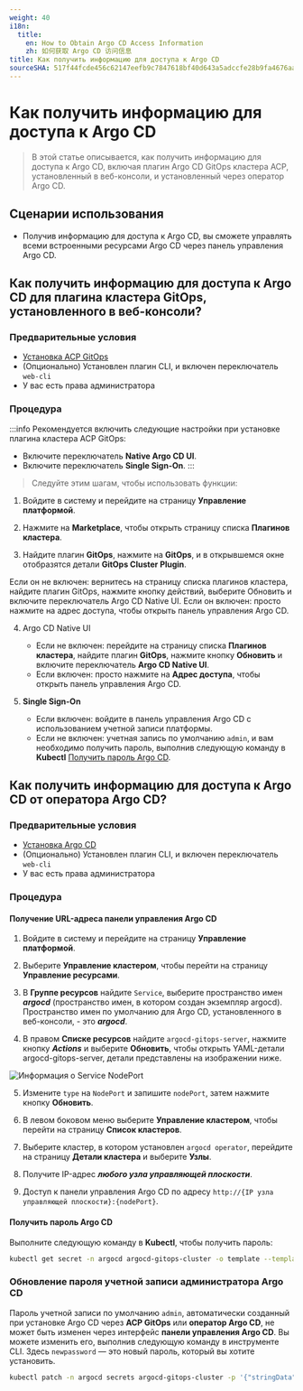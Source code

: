 ```yaml
---
weight: 40
i18n:
  title:
    en: How to Obtain Argo CD Access Information
    zh: 如何获取 Argo CD 访问信息
title: Как получить информацию для доступа к Argo CD
sourceSHA: 517f44fcde456c62147eefb9c7847618bf40d643a5adccfe28b9fa4676aad959
---
```


# Как получить информацию для доступа к Argo CD

> В этой статье описывается, как получить информацию для доступа к Argo CD, включая плагин Argo CD GitOps кластера ACP, установленный в веб-консоли, и установленный через оператор Argo CD.

## Сценарии использования

- Получив информацию для доступа к Argo CD, вы сможете управлять всеми встроенными ресурсами Argo CD через панель управления Argo CD.

## Как получить информацию для доступа к Argo CD для плагина кластера GitOps, установленного в веб-консоли?

### Предварительные условия

- [Установка ACP GitOps](../install_gitops/install_gitops_plugin.mdx)
- (Опционально) Установлен плагин CLI, и включен переключатель `web-cli`
- У вас есть права администратора

### Процедура

:::info
Рекомендуется включить следующие настройки при установке плагина кластера ACP GitOps:

- Включите переключатель **Native Argo CD UI**.
- Включите переключатель **Single Sign-On**.
  :::

> Следуйте этим шагам, чтобы использовать функции:

1. Войдите в систему и перейдите на страницу **Управление платформой**.

2. Нажмите на **Marketplace**, чтобы открыть страницу списка **Плагинов кластера**.

3. Найдите плагин **GitOps**, нажмите на **GitOps**, и в открывшемся окне отобразятся детали **GitOps Cluster Plugin**.

Если он не включен: вернитесь на страницу списка плагинов кластера, найдите плагин GitOps, нажмите кнопку действий, выберите Обновить и включите переключатель Argo CD Native UI. Если он включен: просто нажмите на адрес доступа, чтобы открыть панель управления Argo CD.

4. Argo CD Native UI
   - Если не включен: перейдите на страницу списка **Плагинов кластера**, найдите плагин **GitOps**, нажмите кнопку **Обновить** и включите переключатель **Argo CD Native UI**.
   - Если включен: просто нажмите на **Адрес доступа**, чтобы открыть панель управления Argo CD.

5. **Single Sign-On**
   - Если включен: войдите в панель управления Argo CD с использованием учетной записи платформы.
   - Если не включен: учетная запись по умолчанию `admin`, и вам необходимо получить пароль, выполнив следующую команду в **Kubectl** [Получить пароль Argo CD](#argocd-password-cli).

## Как получить информацию для доступа к Argo CD от оператора Argo CD?

### Предварительные условия

- [Установка Argo CD](../install_gitops/install_argocd_operator.mdx)
- (Опционально) Установлен плагин CLI, и включен переключатель `web-cli`
- У вас есть права администратора

### Процедура

#### Получение URL-адреса панели управления Argo CD

1. Войдите в систему и перейдите на страницу **Управление платформой**.

2. Выберите **Управление кластером**, чтобы перейти на страницу **Управление ресурсами**.

3. В **Группе ресурсов** найдите `Service`, выберите пространство имен ***argocd*** (пространство имен, в котором создан экземпляр argocd). Пространство имен по умолчанию для Argo CD, установленного в веб-консоли, - это ***argocd***.

4. В правом **Списке ресурсов** найдите `argocd-gitops-server`, нажмите кнопку ***Actions*** и выберите **Обновить**, чтобы открыть YAML-детали argocd-gitops-server, детали представлены на изображении ниже.

![Информация о Service NodePort](../../../en/gitops/assets/argo_cd_service_nodeport.png "Информация о Service NodePort")

5. Измените `type` на `NodePort` и запишите `nodePort`, затем нажмите кнопку **Обновить**.

6. В левом боковом меню выберите **Управление кластером**, чтобы перейти на страницу **Список кластеров**.

7. Выберите кластер, в котором установлен `argocd operator`, перейдите на страницу **Детали кластера** и выберите **Узлы**.

8. Получите IP-адрес ***любого узла управляющей плоскости***.

9. Доступ к панели управления Argo CD по адресу `http://{IP узла управляющей плоскости}:{nodePort}`.

#### Получить пароль Argo CD

Выполните следующую команду в **Kubectl**, чтобы получить пароль:

```bash
kubectl get secret -n argocd argocd-gitops-cluster -o template --template='{{index .data "admin.password"}}'|base64 -d
```

### Обновление пароля учетной записи администратора Argo CD<a id="argocd-update-password-cli" />

Пароль учетной записи по умолчанию `admin`, автоматически созданный при установке Argo CD через **ACP GitOps** или **оператор Argo CD**, не может быть изменен через интерфейс **панели управления Argo CD**. Вы можете изменить его, выполнив следующую команду в инструменте CLI. Здесь `newpassword` — это новый пароль, который вы хотите установить.

```bash
kubectl patch -n argocd secrets argocd-gitops-cluster -p '{"stringData":{"admin.password":"<newpassword>"}}'
```

